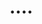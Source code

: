 <!--
%\VignetteEngine{knitr::knitr}
%\VignetteIndexEntry{An introduction to the fulltext package}
-->

# ....
